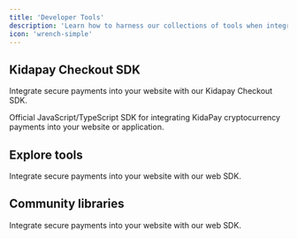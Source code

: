 ```yaml
---
title: 'Developer Tools'
description: 'Learn how to harness our collections of tools when integrating payment into your application'
icon: 'wrench-simple'
---
```





## Kidapay Checkout SDK

Integrate secure payments into your website with our Kidapay Checkout SDK. 



<div className="kidapay-gradient-card">
  <Card href="/docs/checkout-sdk" title="KidaPay Checkout SDK" style={{ color: "white", width: "300px" }}>
    Official JavaScript/TypeScript SDK for integrating KidaPay cryptocurrency payments into your website or application.
  </Card>
</div>


## Explore tools

Integrate secure payments into your website with our web SDK.


## Community libraries

Integrate secure payments into your website with our web SDK. 
